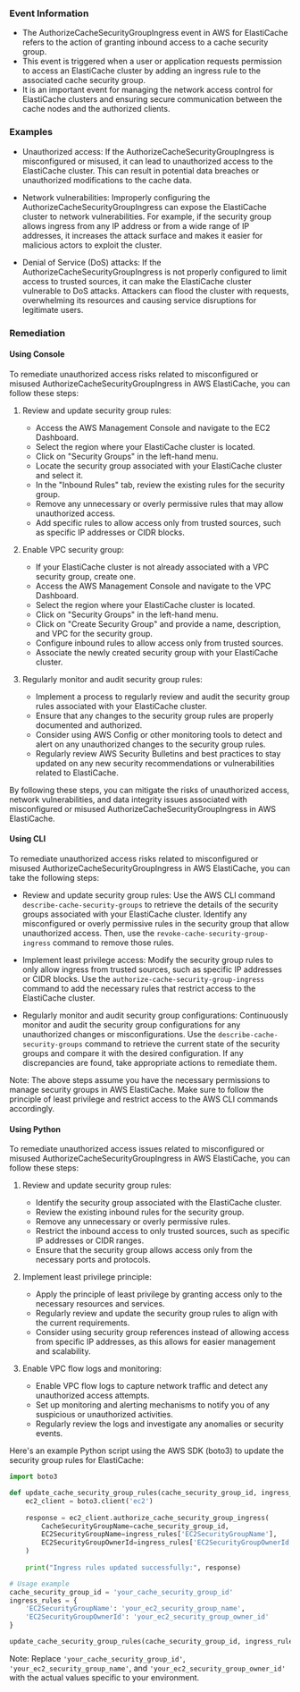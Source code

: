 
### Event Information

- The AuthorizeCacheSecurityGroupIngress event in AWS for ElastiCache refers to the action of granting inbound access to a cache security group.
- This event is triggered when a user or application requests permission to access an ElastiCache cluster by adding an ingress rule to the associated cache security group.
- It is an important event for managing the network access control for ElastiCache clusters and ensuring secure communication between the cache nodes and the authorized clients.


### Examples

- Unauthorized access: If the AuthorizeCacheSecurityGroupIngress is misconfigured or misused, it can lead to unauthorized access to the ElastiCache cluster. This can result in potential data breaches or unauthorized modifications to the cache data.

- Network vulnerabilities: Improperly configuring the AuthorizeCacheSecurityGroupIngress can expose the ElastiCache cluster to network vulnerabilities. For example, if the security group allows ingress from any IP address or from a wide range of IP addresses, it increases the attack surface and makes it easier for malicious actors to exploit the cluster.

- Denial of Service (DoS) attacks: If the AuthorizeCacheSecurityGroupIngress is not properly configured to limit access to trusted sources, it can make the ElastiCache cluster vulnerable to DoS attacks. Attackers can flood the cluster with requests, overwhelming its resources and causing service disruptions for legitimate users.

### Remediation

#### Using Console

To remediate unauthorized access risks related to misconfigured or misused AuthorizeCacheSecurityGroupIngress in AWS ElastiCache, you can follow these steps:

1. Review and update security group rules:
   - Access the AWS Management Console and navigate to the EC2 Dashboard.
   - Select the region where your ElastiCache cluster is located.
   - Click on "Security Groups" in the left-hand menu.
   - Locate the security group associated with your ElastiCache cluster and select it.
   - In the "Inbound Rules" tab, review the existing rules for the security group.
   - Remove any unnecessary or overly permissive rules that may allow unauthorized access.
   - Add specific rules to allow access only from trusted sources, such as specific IP addresses or CIDR blocks.

2. Enable VPC security group:
   - If your ElastiCache cluster is not already associated with a VPC security group, create one.
   - Access the AWS Management Console and navigate to the VPC Dashboard.
   - Select the region where your ElastiCache cluster is located.
   - Click on "Security Groups" in the left-hand menu.
   - Click on "Create Security Group" and provide a name, description, and VPC for the security group.
   - Configure inbound rules to allow access only from trusted sources.
   - Associate the newly created security group with your ElastiCache cluster.

3. Regularly monitor and audit security group rules:
   - Implement a process to regularly review and audit the security group rules associated with your ElastiCache cluster.
   - Ensure that any changes to the security group rules are properly documented and authorized.
   - Consider using AWS Config or other monitoring tools to detect and alert on any unauthorized changes to the security group rules.
   - Regularly review AWS Security Bulletins and best practices to stay updated on any new security recommendations or vulnerabilities related to ElastiCache.

By following these steps, you can mitigate the risks of unauthorized access, network vulnerabilities, and data integrity issues associated with misconfigured or misused AuthorizeCacheSecurityGroupIngress in AWS ElastiCache.

#### Using CLI

To remediate unauthorized access risks related to misconfigured or misused AuthorizeCacheSecurityGroupIngress in AWS ElastiCache, you can take the following steps:

- Review and update security group rules: Use the AWS CLI command `describe-cache-security-groups` to retrieve the details of the security groups associated with your ElastiCache cluster. Identify any misconfigured or overly permissive rules in the security group that allow unauthorized access. Then, use the `revoke-cache-security-group-ingress` command to remove those rules.

- Implement least privilege access: Modify the security group rules to only allow ingress from trusted sources, such as specific IP addresses or CIDR blocks. Use the `authorize-cache-security-group-ingress` command to add the necessary rules that restrict access to the ElastiCache cluster.

- Regularly monitor and audit security group configurations: Continuously monitor and audit the security group configurations for any unauthorized changes or misconfigurations. Use the `describe-cache-security-groups` command to retrieve the current state of the security groups and compare it with the desired configuration. If any discrepancies are found, take appropriate actions to remediate them.

Note: The above steps assume you have the necessary permissions to manage security groups in AWS ElastiCache. Make sure to follow the principle of least privilege and restrict access to the AWS CLI commands accordingly.

#### Using Python

To remediate unauthorized access issues related to misconfigured or misused AuthorizeCacheSecurityGroupIngress in AWS ElastiCache, you can follow these steps:

1. Review and update security group rules: 
   - Identify the security group associated with the ElastiCache cluster.
   - Review the existing inbound rules for the security group.
   - Remove any unnecessary or overly permissive rules.
   - Restrict the inbound access to only trusted sources, such as specific IP addresses or CIDR ranges.
   - Ensure that the security group allows access only from the necessary ports and protocols.

2. Implement least privilege principle:
   - Apply the principle of least privilege by granting access only to the necessary resources and services.
   - Regularly review and update the security group rules to align with the current requirements.
   - Consider using security group references instead of allowing access from specific IP addresses, as this allows for easier management and scalability.

3. Enable VPC flow logs and monitoring:
   - Enable VPC flow logs to capture network traffic and detect any unauthorized access attempts.
   - Set up monitoring and alerting mechanisms to notify you of any suspicious or unauthorized activities.
   - Regularly review the logs and investigate any anomalies or security events.

Here's an example Python script using the AWS SDK (boto3) to update the security group rules for ElastiCache:

```python
import boto3

def update_cache_security_group_rules(cache_security_group_id, ingress_rules):
    ec2_client = boto3.client('ec2')
    
    response = ec2_client.authorize_cache_security_group_ingress(
        CacheSecurityGroupName=cache_security_group_id,
        EC2SecurityGroupName=ingress_rules['EC2SecurityGroupName'],
        EC2SecurityGroupOwnerId=ingress_rules['EC2SecurityGroupOwnerId']
    )
    
    print("Ingress rules updated successfully:", response)

# Usage example
cache_security_group_id = 'your_cache_security_group_id'
ingress_rules = {
    'EC2SecurityGroupName': 'your_ec2_security_group_name',
    'EC2SecurityGroupOwnerId': 'your_ec2_security_group_owner_id'
}

update_cache_security_group_rules(cache_security_group_id, ingress_rules)
```

Note: Replace `'your_cache_security_group_id'`, `'your_ec2_security_group_name'`, and `'your_ec2_security_group_owner_id'` with the actual values specific to your environment.

